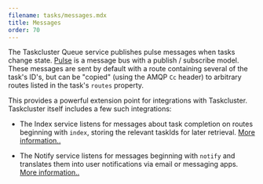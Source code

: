 ```yaml
---
filename: tasks/messages.mdx
title: Messages
order: 70
---
```


The Taskcluster Queue service publishes pulse messages when tasks change state.
[Pulse](/docs/manual/design/apis/pulse) is a message bus with a publish /
subscribe model.  These messages are sent by default with a route containing
several of the task's ID's, but can be "copied" (using the AMQP `Cc` header) to
arbitrary routes listed in the task's `routes` property.

This provides a powerful extension point for integrations with Taskcluster.
Taskcluster itself includes a few such integrations:

* The Index service listens for messages about task completion on routes
  beginning with `index`, storing the relevant taskIds for later retrieval.
  [More information..](/docs/reference/core/index)

* The Notify service listens for messages beginning with `notify` and
  translates them into user notifications via email or messaging apps.  [More
  information..](/docs/reference/core/notify)
